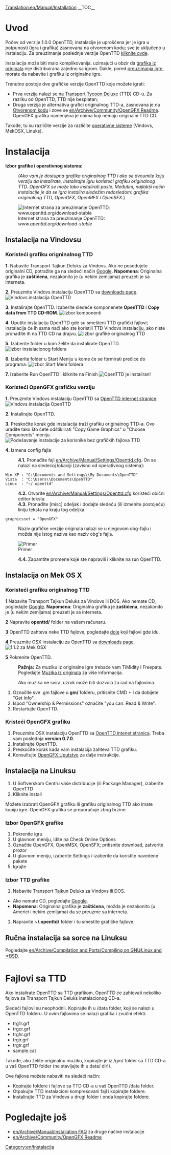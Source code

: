 [[Translation:en/Manual/Installation]]
{{en/Manual/Navigation}}
__TOC__
=Uvod=
Počev od verzije 1.0.0 OpenTTD, instalacije je uprošćena jer je igra u potpunosti (igra i grafika) zasnovana na otvorenom kodu; sve je uključeno u instalaciju. Za preuzimanje poslednje verzije OpenTTD [http://www.openttd.org/download-stable kliknite ovde].

Instalacija može biti malo komplikovanija, uzimajući u obzir da [[en/Archive/Community/Base graphics|grafika iz originala]] nije distribuirana zajedno sa igrom. Dakle, pored [http://www.openttd.org/ preuzimanja igre], morate da nabavite i grafiku iz originalne igre.

Trenutno postoje dve grafičke verzije OpenTTD koje možete igrati:
* Prva verzija nalazi se na [http://en.wikipedia.org/wiki/Transport_Tycoon Transport Tycoon Deluxe] (TTD) CD-u. Za razliku od OpenTTD, TTD nije besplatan;
* Druga verzija je alternativa grafici originalnog TTD-a, zasnovana je na [http://en.wikipedia.org/wiki/Open_source Otvorenom kodu] i zove se [[en/Archive/Community/OpenGFX Readme]]. OpenGFX grafika namenjena je onima koji nemaju originalni TTD CD.

Takođe, tu su različite verzije za različite [[en/Archive/Compilation and Ports/Operating system|operativne sisteme]] (Vindovs, MekOSX, Linuks).

= Instalacija =
'''Izbor grafike i operativnog sistema:'''
:<p style="font-size: 90%">''(Ako vam je dostupna grafika originalnog TTD i ako se dvoumite koju verziju da instalirate,  instalirajte igru koristeći grafiku originalnog TTD. OpenGFX se može lako instalirati posle. Međutim, najlakši način instalacije je da se igra instalira sledežim redosledom: grafika originalnog TTD, OpenGFX, OpenMFX i OpenSFX.'')</p>

[[File:en/Manual/Installation 1a.png|frame|center|Internet strana za preuzimanje OpenTTD: ''www.openttd.org/download-stable'']]

== Instalacija na Vindovsu ==
===Koristeći grafiku origninalnog TTD===
'''1.''' Nabavite Transport Tajkun Deluks za Vindovs. Ako ne posedujete originalni CD, potražite ga na sledeći način [http://www.google.com/search?q=transport+tycoon+deluxe Google]. '''Napomena''': Originalna grafika je '''zaštićena''', nezakonito je (u nekim zemljama) preuzeti je sa interneta.

'''2.''' Preuzmite Vindovs instalaciju OpenTTD sa [http://www.openttd.org/download-stable downloads page].
[[File:en/Manual/Installation 1b.png|frame|center|Vindovs instalacija OpenTTD]]

'''3.''' Instalirajte OpenTTD. Izaberite sledeće komponenete '''OpenTTD''' i '''Copy data from TTD CD-ROM'''.
[[File:en/Manual/Installation 2.png|frame|center|Izbor komponenti]]

'''4.''' Uputite instalaciju OpenTTD gde su smešteni TTD grafički fajlovi; instalacija će ih sama naći ako ste koristili TTD Vindovs instalaciju, ako niste pronađite ih na TTD CD na drajvu.
[[File:en/Manual/Installation 3.png|frame|center|Izbor grafike originalnog TTD]]

'''5.''' Izaberite folder u kom želite da instalirate OpenTTD.
[[File:en/Manual/Installation 4.png|frame|center|Izbor instalacionog foldera]]

'''6.''' Izaberite folder u Start Meniju u kome će se formirati prečice do programa.
[[File:en/Manual/Installation 5.png|frame|center|Izbor Start Meni foldera]]

'''7.''' Izaberite Run OpenTTD i kliknite na Finish
[[File:en/Manual/Installation 6.png|frame|center|OpenTTD je instaliran!]]

===Koristeći OpenGFX grafičku verziju===
'''1.''' Preuzmite Vindovs instalaciju OpenTTD sa [http://www.openttd.org/ OpenTTD internet stranice].
[[File:en/Manual/Installation 1b.png|frame|center|Vindovs instalacija OpenTTD]]

'''2.''' Instalirajte OpenTTD.

'''3.''' Preskočite korak gde instalacija traži grafiku originalnog TTD-a. Ovo uradite tako što ćete odštiklirati "Copy Game Graphics" u "Choose Components" meniju.
[[File:en/Manual/Installation 2 gfx.png|frame|center|Podešavanje instalacije za korisnike bez grafičkih fajlova TTD]]

'''4.''' Izmena config fajla
:'''4.1.''' Pronađite fajl [[en/Archive/Manual/Settings/Openttd.cfg]]. On se nalazi na sledećoj lokaciji (zavisno od operativnog sistema):
 Win XP : "C:\Documents and Settings\<username>\My Documents\OpenTTD"
 Vista  : "C:\Users\<username>\Documents\OpenTTD"
 Linux  : "~/.openttd"
:'''4.2.''' Otvorite [[en/Archive/Manual/Settings/Openttd.cfg]] koristeći obični editor teksta.
:'''4.3.''' Pronađite [misc] odeljak i dodajte sledeću (ili izmenite postojeću) liniju teksta na kraju tog odeljka:
 graphicsset = "OpenGFX"
: Naziv grafičke verzije originala nalazi se u njegovom obg-fajlu i možda nije istog naziva kao naziv obg's fajla.
[[File:en/Manual/Installation 9 grx manual configuration cfg.png|frame|center|Primer]]
:'''4.4.''' Zapamtite promene koje ste napravili i kliknite na run OpenTTD.


== Instalacija on Mek OS X ==
{{en/Note| 1=Ne postoje zvanične binarne datoteke za Mek OS X za 1.0.x branch. Međutim, podrška je nastavljena za 1.1.x branch,tako da Vas  molimo da preuzmete poslednje '''zvanične''' testne binarne datoteke (trenutno 1.1.0 beta5) da budete sigurni da su preostale greške otklonjene}}
===Koristeći grafiku originalnog TTD===
'''1''' Nabavite Transport Tajkun Deluks za Vindovs ili DOS. Ako nemate CD, pogledajte [http://www.google.com/search?q=transport+tycoon+deluxe Google]. '''Napomena''': Originalna grafika je '''zaštićena''', nezakonito je (u nekim zemljama) preuzeti je sa interneta.

'''2''' Napravite '''openttd/''' folder na vašem računaru.

'''3''' OpenTTD zahteva neke TTD fajlove, pogledajte [[#files-from-ttd|dole]] koji fajlovi gde idu.

'''4''' Preuzmite OSX instalaciju za OpenTTD sa [http://www.openttd.org/download-stable downloads page].
[[File:en/Manual/Installation 1b osx.png|frame|center|1.1.2 za Mek OSX]]

'''5''' Pokrenite OpenTTD.


:'''Pažnja:''' Za muziku iz originalne igre trebaće vam TiMidity i Freepats. Pogledajte [[en/Archive/Compilation and Ports/Compiling on GNU∕Linux and 🟉BSD#playing-the-soundtrack|Muzika iz originala]] za više informacija.


:Ako muzika ne svira, uzrok može biti dozvola za rad na fajlovima.
#Označite sve .gm fajlove u '''gm/''' folderu, pritisnite CMD + I da dobijete "Get Info".
#Ispod "Ownership & Permissions" označite "you can: Read & Write".
#Restartujte OpenTTD.

===Kristeći OpenGFX grafiku===
# Preuzmite OSX instalaciju OpenTTD sa [http://www.openttd.org/ OpenTTD intenet stranica]. Treba vam poslednja '''version 0.7.0'''.
# Instalirajte OpenTTD.
# Preskočite korak kada vam instalacija zahteva TTD grafiku.
# Konsultujte [[en/Archive/Community/OpenGFX Readme#manually-installing-opengfx|OpenGFX Uputstvo]] za dalje instrukcije.

== Instalacija na Linuksu ==

#U Softverskom Centru vaše distribucije (ili Package Manager), izaberite OpenTTD
#Kliknite install

Možete izabrati OpenGFX grafiku ili grafiku originalnog TTD ako imate kopiju igre.
OpenGFX grafika se preporučuje zbog brzine.

===Izbor OpenGFX grafike===
#Pokrenite igru
#U glavnom meniju, idite na Check Online Options
#Označite OpenGFX, OpenMSX, OpenSFX; pritisnite download, zatvorite prozor
#U glavnom meniju, izaberite Settings i izaberite da koristite navedene pakete
#Igrajte

===Izbor TTD grafike===
#Nabavite Transport Tajkun Deluks za Vindovs ili DOS.  
* Ako nemate CD, pogledajte [http://www.google.com/search?q=transport+tycoon+deluxe Google]. 
*'''Napomena''': Originalna grafika je '''zaštićena''', možda je nezakonito (u Americi i nekim zemljama) da se preuzme sa interneta.
#Napravite '''~/.openttd/''' folder i tu smestite grafičke fajlove.

== Ručna instalacija sa sorce na Linuksu ==
Pogledajte [[en/Archive/Compilation and Ports/Compiling on GNU∕Linux and 🟉BSD]].

= Fajlovi sa TTD=
Ako instalirate OpenTTD sa TTD grafikom, OpenTTD će zahtevati nekoliko fajlova sa Transport Tajkun Deluks instalacionog CD-a.

Sledeći fajlovi su neophodnii. Kopirajte ih u /data folder, koji se nalazi u OpenTTD folderu. U ovim fajlovima se nalazi grafika i zvučni efekti:
* trg1r.grf
* trgcr.grf
* trghr.grf
* trgir.grf
* trgtr.grf
* sample.cat


Takođe, ako želite originalnu muziku, kopirajte je iz /gm/ folder sa TTD CD-a u vaš OpenTTD folder (ne stavljajte ih u data/ dir!).


Ove fajlove možete nabaviti na sledeći način:
* Kopirajte foldere i fajlove sa TTD CD-a u vaš OpenTTD /data folder.
* Otpakujte TTD instalacioni kompresovani fajl i kopirajte foldere.
* Instalirajte TTD za Vindovs u drugi folder i onda kopirajte foldere.

= Pogledajte još=
* [[en/Archive/Manual/Installation FAQ]] za druge načine instalacije
* [[en/Archive/Community/OpenGFX Readme]]

[[Category:en/Instalacija]]